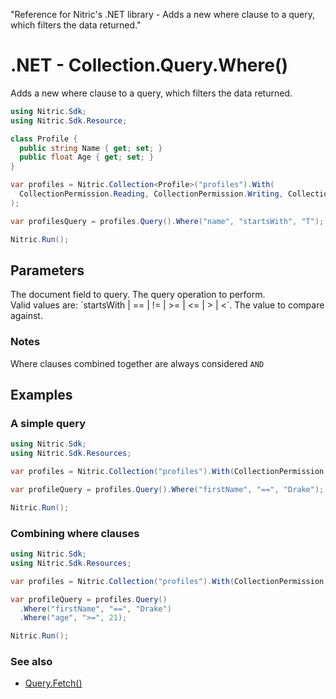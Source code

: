   "Reference for Nitric's .NET library - Adds a new where clause to a query, which filters the data returned."

# .NET - Collection.Query.Where()

Adds a new where clause to a query, which filters the data returned.

```csharp
using Nitric.Sdk;
using Nitric.Sdk.Resource;

class Profile {
  public string Name { get; set; }
  public float Age { get; set; }
}

var profiles = Nitric.Collection<Profile>("profiles").With(
  CollectionPermission.Reading, CollectionPermission.Writing, CollectionPermission.Deleting
);

var profilesQuery = profiles.Query().Where("name", "startsWith", "T");

Nitric.Run();
```

## Parameters

<Properties>
  <Property name="field" required type="string">
    The document field to query.
  </Property>
  <Property name="operation" required type="string">
    The query operation to perform.<br />
    Valid values are: `startsWith | == | != | >= | <= | > | <`.
  </Property>
  <Property name="value" required type="string | double | int | bool">
    The value to compare against.
  </Property>
</Properties>

### Notes

Where clauses combined together are always considered `AND`

## Examples

### A simple query

```csharp
using Nitric.Sdk;
using Nitric.Sdk.Resources;

var profiles = Nitric.Collection("profiles").With(CollectionPermission.Reading);

var profileQuery = profiles.Query().Where("firstName", "==", "Drake");

Nitric.Run();
```

### Combining where clauses

```csharp
using Nitric.Sdk;
using Nitric.Sdk.Resources;

var profiles = Nitric.Collection("profiles").With(CollectionPermission.Reading);

var profileQuery = profiles.Query()
  .Where("firstName", "==", "Drake")
  .Where("age", ">=", 21);

Nitric.Run();
```

### See also

- [Query.Fetch()](./collection-query-fetch)
